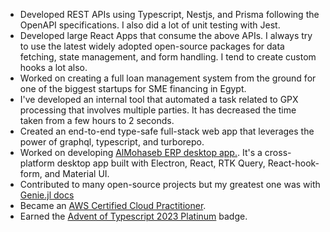 - Developed REST APIs using Typescript, Nestjs, and Prisma following the OpenAPI specifications. I also did a lot of unit testing with Jest.
- Developed large React Apps that consume the above APIs. I always try to use the latest widely adopted open-source packages for data fetching, state management, and form handling. I tend to create custom hooks a lot also.
- Worked on creating a full loan management system from the ground for one of the biggest startups for SME financing in Egypt.
- I've developed an internal tool that automated a task related to GPX processing that involves multiple parties. It has decreased the time taken from a few hours to 2 seconds.
- Created an end-to-end type-safe full-stack web app that leverages the power of graphql, typescript, and turborepo.
- Worked on developing [AlMohaseb ERP desktop app.](https://almohaseb-erp.com/). It's a cross-platform desktop app built with Electron, React, RTK Query, React-hook-form, and Material UI.
- Contributed to many open-source projects but my greatest one was with [Genie.jl docs](https://github.com/GenieFramework/GenieFrameworkDocs)
- Became an [AWS Certified Cloud Practitioner](https://www.credly.com/badges/a74e80fc-707c-41a7-8769-83e6d6452e14/public_url).
- Earned the [Advent of Typescript 2023 Platinum](https://typehero.dev/@ms10596) badge.
